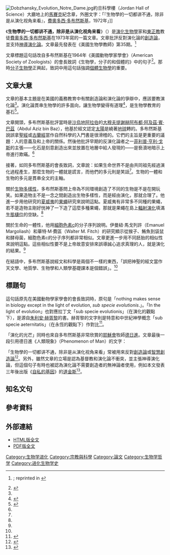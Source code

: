 [[File:Dobzhansky_Evolution_Notre_Dame.jpg|thumb]]約旦科學樓（Jordan Hall of Science）大廳地上的[[馬賽克|馬賽克]]紀念章，外圈文字：「『生物學的一切都讲不通，除非是从演化视角来看』，[[費奧多西·多布然斯基|費奧多西·多布然斯基]]，1972年」]]

《'''生物學的一切都讲不通，除非是从演化视角来看'''》（{{lang-en|Nothing in Biology Makes Sense Except in the Light of Evolution}}）是[[演化生物學|演化生物學]]家和[[東正教|東正教]]教徒[[費奧多西·多布然斯基|費奧多西·多布然斯基]]在1973年寫的一篇文章。文章批評反對演化論的[[創造論|創造論]]，並支持[[神導演化論|神導演化論]]。文章最先發表在《美國生物學教師》第35期。<ref name="Dobz_Nothing">{{Citation | last = Dobzhansky | first = Theodosius | author-link = 費奧多西·多布然斯基 | title = Nothing in Biology Makes Sense Except in the Light of Evolution | journal = American Biology Teacher | volume = 35 | issue = 3 | pages = 125-129 |date=March 1973  | jstor = 4444260}}; reprinted in {{Citation | editor-last = Zetterberg | editor-first = J. Peter | title = Evolution versus Creationism | year = 1983 | pages =   | place = Phoenix, AZ | publisher = ORYX Press }}</ref>

文章標題這句話改自多布然斯基在1964年《美國動物學家學會》（American Society of Zoologists）的會長致詞《生物學，分子的和個體的》中的句子<ref name="Dobz_Biology">{{Citation | last = Dobzhansky | first = Theodosius | author-link = 費奧多西·多布然斯基 | title = Biology, Molecular and Organismic | journal = American Zoologist | volume = 4 | issue = 4 | pages = 443-452 | date = Nov 1964 | url = http://people.ibest.uidaho.edu/~bree/courses/1_Dobzhansky_1964.pdf | doi = 10.1093/icb/4.4.443 | jstor = 3881145 | deadurl = yes | archiveurl = https://web.archive.org/web/20160303220935/http://people.ibest.uidaho.edu/~bree/courses/1_Dobzhansky_1964.pdf | archivedate = 2016年3月3日 | df =  }}</ref>。那時[[分子生物學|分子生物學]]正興起，致詞中用這句話強調[[個體生物學|個體生物學]]的重要。

== 文章大意 ==
文章的基本主題是在美國的義務教育中有關創造論和演化論的爭辯中，應該要教演化論<ref name=NCSE/>。演化論貫串生物學的許多面向，讓生物學變得有道理<ref name=Scott>{{cite web |url=http://www.accessexcellence.org/BF/bf02/scott/bf02a02.html |title=BioForum 11/9/97: Scott: Evolution and Biology |accessdate=2007-12-13 |author=Eugenie C. Scott |date=November 8, 1997 |publisher=Access Excellence at the National Health Museum |archive-date=2018-09-14 |archive-url=https://web.archive.org/web/20180914132430/http://www.accessexcellence.org/BF/bf02/scott/bf02a02.html |dead-url=no }}</ref>，是生物學教育的基石<ref name=CSMEE>{{cite web|url=http://www.ericse.org/digests/dse96-4.html |title=CSMEE Digest 96-4 |accessdate=2007-12-13 |author=David L. Haury |year=1996 |work=Teaching Evolution in School Science Classes |publisher=The Educational Resources Information Center |archiveurl=https://web.archive.org/web/20070923045028/http://www.ericse.org/digests/dse96-4.html |archivedate=2007-09-23 |deadurl=yes }}</ref>。

文章開頭，多布然斯基批評當時是[[沙烏地阿拉伯|沙烏地阿拉伯]]的[[大穆夫提|大穆夫提]][[謝赫|謝赫]][[阿布都·阿及茲·賓·巴茲|阿布都·阿及茲·賓·巴茲]]（Abdul Aziz bin Baz），他基於經文認定[[太陽|太陽]]是繞著[[地球|地球]]轉的。多布然斯基說誤拿[[聖經|聖經]]或[[古蘭經|古蘭經]]當作自然科學的入門書是很滑稽的。它們的主旨是更重要的議題：人的意義及和上帝的關係。然後他批評早期的反演化論者之一[[菲利普·亨利·戈斯|菲利普·亨利·戈斯]]的主張——化石是刻意創造出來並放置在地層中給人發現的——是䙝瀆地暗示上帝進行欺暪。<ref name="Dobz_Nothing" />

接著，如同多布然斯基的會長致詞，文章說：如果生命世界不是由共同祖先經過演化過程產生，那麼生物的一體就是謊言，而他們的多元則是笑話<ref name="Dobz_Biology"/>。生物的一體和生物的多元是貫串全文的主軸。

關於[[生物多樣性|生物多樣性]]，多布然斯基問上帝為不同環境創造了不同的生物是不是在開玩笑。如果造物主不是一念之間創造出生物多樣性，而是經由演化，那就合理了。他進一步用他研究的[[夏威夷|夏威夷]]的[[果蠅|果蠅]]研究來說明這點。夏威夷有非常多不同種的果蠅，若不是造物主剛好恍神了一下造了這麼多種果蠅，那就是果蠅在島上[[輻射演化|輻射演化]]填滿[[生態棲位|生態棲位]]的空缺。<ref name="Dobz_Nothing" />

關於生命的一體性，他用[[細胞色素c|細胞色素c]]的分子序列說明。伊曼紐·馬戈列許（Emanuel Margoliash）和華特·M·費區（Walter M. Fitch）的研究顯示從猴子、鮪魚到袋鼠和酵母菌，細胞色素c的分子序列都非常相似。文章更進一步用不同胚胎的相似性來說明這點。這些相似性要不是上帝故意安排來誤導誠心追求真理的人，就是演化的結果。<ref name="Dobz_Nothing" />

在結語中，多布然斯基說經文和科學是兩個不一樣的東西，「誤把神聖的經文當作天文學、地質學、生物學和人類學基礎課本是個錯誤」。<ref name="Dobz_Nothing" />

== 標題句 ==
這句話原先在美國動物學家學會的會長致詞時，原句是「nothing makes sense in biology except in the light of evolution, ''sub specie evolutionis''.」。「In the light of evolution」也對應拉丁文「sub specie evolutionis」（在演化的觀點下），是源自[[朱利安·赫胥黎|朱利安·赫胥黎]]的書。赫胥黎的文字則是特意和中世紀神學概念「sub specie aeternitatis」（在永恆的觀點下）作對比<ref>{{Citation | last = Huxley | first = Julian | author-link = 朱利安·赫胥黎 | title = Evolution in Action | place = New York | publisher = Harper & Brothers | year = 1953 | page = 152 | url = https://archive.org/details/evolutioninactio00huxl | isbn = | quote = Medieval theology urged men to think of human life in the light of eternity—''sub specie aeternitatis'': I am attempting to rethink it ''sub specie evolutionis''—in the light of evolution.}} </ref>。

「演化的光芒」同時也來自多布然斯基非常欣賞的[[耶穌會|耶穌會]]牧師[[德日進|德日進]]。文章最後一段引用德日進《人類現象》（Phenomenon of Man）的文字：
{{quotation|演化是理論、系統還是假說？它是更重大的，是個普遍公設；所有的理論、假說和系統都要服膺它，才可能被考量、才可能正確。演化是照耀一切事實的光芒，是所有線路必須遵行的曲線。<ref>{{cite book|author=Pierre Teilhard de Chardin|title=Phenomenon of Man|page=219|year=1955}}</ref>|德日進|人類現象}}

「生物學的一切都讲不通，除非是从演化视角来看」常被用來反對[[創造論|創造論]]或[[智慧創造論|智慧創造論]]<ref name=NCSE>{{cite web |url=http://ncse.com/evolution/education/cans-cants-teaching-evolution |title=NCSE Resource |accessdate=2007-12-13 |date=February 13, 2001 |work=Cans and Can'ts of Teaching Evolution |publisher=National Center for Science Education |archive-date=2016-05-19 |archive-url=https://web.archive.org/web/20160519190748/http://ncse.com/evolution/education/cans-cants-teaching-evolution |dead-url=no }}</ref>。另外，雖然文章的立場是認為基督教和演化論不衝突，並主張神導演化論，但這個句子有時也被認為演化論不需要創造者的無神論者使用，例如本文發表三年後出版《[[自私的基因|自私的基因]]》的[[道金斯|道金斯]]<ref>{{cite book|title=A Devil's Chaplain: Reflections on Hope, Lies, Science, and Love|url=https://archive.org/details/devilschaplainre0000dawk|author=[[Richard_Dawkins|Richard Dawkins]]|publisher=Houghton Mifflin Harcourt|year=2004|page=[https://archive.org/details/devilschaplainre0000dawk/page/58 58]|isbn=9780618485390}}</ref>。

== 知名文句 ==
{{quotation|我是創造論者也是演化論者。演化是上帝或大自然進行創造的方法。創世不是西元前4004年發生的一件事，而是從約100億年前到今天還在進行的過程。|費奧多西·多布然斯基| 生物學的一切都沒有道理，除非放在演化的光芒之下}}

{{quotation|演化學說和宗教信仰有衝突嗎？沒有。誤把神聖的經文當作天文學、地質學、生物學和人類學基礎課本是個錯誤。唯有對象徵符號作原先並無此意的解讀時，才會出現虛幻無解的衝突。這錯誤導致褻瀆：造物主被指控為系統性地欺詐。|費奧多西·多布然斯基| 生物學的一切都沒有道理，除非放在演化的光芒之下}}

==參考資料==
{{reflist}}

== 外部連結 ==
* [http://www.pbs.org/wgbh/evolution/library/10/2/text_pop/l_102_01.html HTML版全文] {{Wayback|url=http://www.pbs.org/wgbh/evolution/library/10/2/text_pop/l_102_01.html |date=20210416042309 }}
* [http://www.phil.vt.edu/Burian/NothingInBiolChFina.pdf PDF版全文] {{Wayback|url=http://www.phil.vt.edu/Burian/NothingInBiolChFina.pdf |date=20151023161423 }}

[[Category:生物学进化|Category:生物学进化]]
[[Category:宗教與科學|Category:宗教與科學]]
[[Category:論文|Category:論文]]
[[Category:生物学哲学|Category:生物学哲学]]
[[Category:进化生物学史|Category:进化生物学史]]